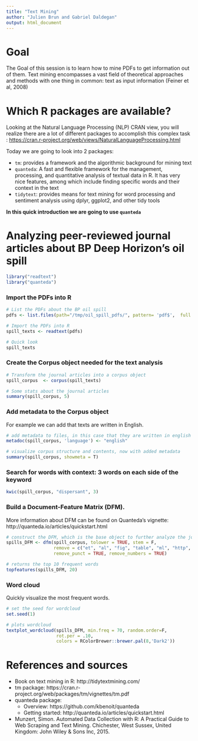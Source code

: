 ```yaml
---
title: "Text Mining"
author: "Julien Brun and Gabriel Daldegan"
output: html_document
---
```


# Goal

The Goal of this session is to learn how to mine PDFs to get information out of them. Text mining encompasses a vast field of theoretical approaches and methods with one thing in common: text as input information (Feiner et al, 2008) 


# Which R packages are available?

Looking at the Natural Language Processing (NLP) CRAN view, you will realize there are a lot of different packages to accomplish this complex task : <https://cran.r-project.org/web/views/NaturalLanguageProcessing.html>

Today we are going to look into 2 packages:

- `tm`: provides a framework and the algorithmic background for mining text
- `quanteda`: A fast and flexible framework for the management, processing, and quantitative analysis of textual data in R. It has very nice features, among which include finding specific words and their context in the text
- `tidytext`: provides means for text mining for word processing and sentiment analysis using dplyr, ggplot2, and other tidy tools

**In this quick introduction we are going to use `quanteda`**


# Analyzing peer-reviewed journal articles about BP Deep Horizon's oil spill

```r
library("readtext")
library("quanteda")
```

### Import the PDFs into R

```r
# List the PDFs about the BP oil spill
pdfs <- list.files(path="/tmp/oil_spill_pdfs/", pattern= 'pdf$',  full.names = TRUE) 

# Import the PDFs into R
spill_texts <- readtext(pdfs)

# Quick look
spill_texts

```

### Create the Corpus object needed for the text analysis

```r

# Transform the journal articles into a corpus object
spill_corpus  <- corpus(spill_texts)

# Some stats about the journal articles
summary(spill_corpus, 5)

```

### Add metadata to the Corpus object

For example we can add that texts are written in English.
```r
# add metadata to files, in this case that they are written in english
metadoc(spill_corpus, 'language') <- "english" 

# visualize corpus structure and contents, now with added metadata
summary(spill_corpus, showmeta = T)
```

### Search for words with context: 3 words on each side of the keyword

```r

kwic(spill_corpus, "dispersant", 3)

```


### Build a Document-Feature Matrix (DFM). 

More information about DFM can be found on Quanteda's vignette: http://quanteda.io/articles/quickstart.html

```r
# construct the DFM, which is the base object to further analyze the journal articles
spills_DFM <- dfm(spill_corpus, tolower = TRUE, stem = F, 
                  remove = c("et", "al", "fig", "table", "ml", "http", stopwords("SMART")),
                  remove_punct = TRUE, remove_numbers = TRUE)

# returns the top 10 frequent words
topfeatures(spills_DFM, 20) 
```

### Word cloud

Quickly visualize the most frequent words.

```r
# set the seed for wordcloud
set.seed(1)

# plots wordcloud
textplot_wordcloud(spills_DFM, min.freq = 70, random.order=F, 
                   rot.per = .10,  
                   colors = RColorBrewer::brewer.pal(8,'Dark2')) 
```

# References and sources

- Book on text mining in R: http://tidytextmining.com/
- tm package: https://cran.r-project.org/web/packages/tm/vignettes/tm.pdf
- quanteda package:
    - Overview: https://github.com/kbenoit/quanteda
    - Getting started: http://quanteda.io/articles/quickstart.html
- Munzert, Simon. Automated Data Collection with R: A Practical Guide to Web Scraping and Text Mining. Chichester, West Sussex, United Kingdom: John Wiley & Sons Inc, 2015.